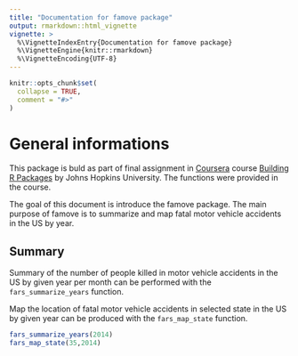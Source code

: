 ```yaml
---
title: "Documentation for famove package"
output: rmarkdown::html_vignette
vignette: >
  %\VignetteIndexEntry{Documentation for famove package}
  %\VignetteEngine{knitr::rmarkdown}
  %\VignetteEncoding{UTF-8}
---
```


```r
knitr::opts_chunk$set(
  collapse = TRUE,
  comment = "#>"
)
```


# General informations

This package is buld as part of final assignment in [Coursera](https://www.coursera.org/) course [Building R Packages](https://www.coursera.org/learn/r-packages) by Johns Hopkins University. The functions were provided in the course.

The goal of this document is introduce the famove package. The main purpose of famove is to summarize and map fatal motor vehicle accidents in the US by year.

## Summary

Summary of the number of people killed in motor vehicle accidents in the US by given year per month can be performed with the `fars_summarize_years` function.

Map the location of fatal motor vehicle accidents in selected state in the US by given year can be produced with the `fars_map_state` function.

```r
fars_summarize_years(2014)
fars_map_state(35,2014)
```

